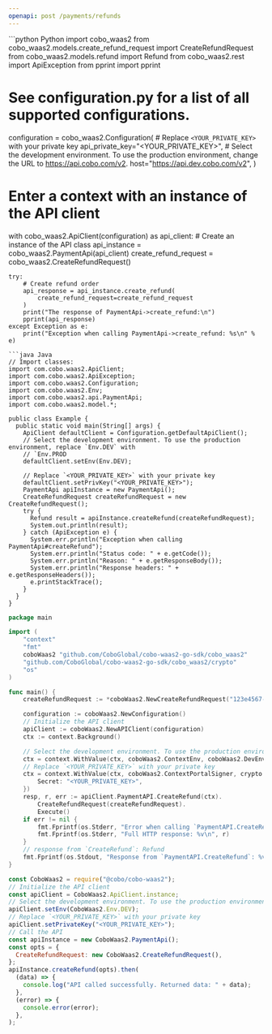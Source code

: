 ```yaml
---
openapi: post /payments/refunds
---
```


<RequestExample>
```python Python
import cobo_waas2
from cobo_waas2.models.create_refund_request import CreateRefundRequest
from cobo_waas2.models.refund import Refund
from cobo_waas2.rest import ApiException
from pprint import pprint

# See configuration.py for a list of all supported configurations.
configuration = cobo_waas2.Configuration(
    # Replace `<YOUR_PRIVATE_KEY>` with your private key
    api_private_key="<YOUR_PRIVATE_KEY>",
    # Select the development environment. To use the production environment, change the URL to https://api.cobo.com/v2.
    host="https://api.dev.cobo.com/v2",
)
# Enter a context with an instance of the API client
with cobo_waas2.ApiClient(configuration) as api_client:
    # Create an instance of the API class
    api_instance = cobo_waas2.PaymentApi(api_client)
    create_refund_request = cobo_waas2.CreateRefundRequest()

    try:
        # Create refund order
        api_response = api_instance.create_refund(
            create_refund_request=create_refund_request
        )
        print("The response of PaymentApi->create_refund:\n")
        pprint(api_response)
    except Exception as e:
        print("Exception when calling PaymentApi->create_refund: %s\n" % e)

```
```java Java
// Import classes:
import com.cobo.waas2.ApiClient;
import com.cobo.waas2.ApiException;
import com.cobo.waas2.Configuration;
import com.cobo.waas2.Env;
import com.cobo.waas2.api.PaymentApi;
import com.cobo.waas2.model.*;

public class Example {
  public static void main(String[] args) {
    ApiClient defaultClient = Configuration.getDefaultApiClient();
    // Select the development environment. To use the production environment, replace `Env.DEV` with
    // `Env.PROD
    defaultClient.setEnv(Env.DEV);

    // Replace `<YOUR_PRIVATE_KEY>` with your private key
    defaultClient.setPrivKey("<YOUR_PRIVATE_KEY>");
    PaymentApi apiInstance = new PaymentApi();
    CreateRefundRequest createRefundRequest = new CreateRefundRequest();
    try {
      Refund result = apiInstance.createRefund(createRefundRequest);
      System.out.println(result);
    } catch (ApiException e) {
      System.err.println("Exception when calling PaymentApi#createRefund");
      System.err.println("Status code: " + e.getCode());
      System.err.println("Reason: " + e.getResponseBody());
      System.err.println("Response headers: " + e.getResponseHeaders());
      e.printStackTrace();
    }
  }
}

```
```go Go
package main

import (
	"context"
	"fmt"
	coboWaas2 "github.com/CoboGlobal/cobo-waas2-go-sdk/cobo_waas2"
	"github.com/CoboGlobal/cobo-waas2-go-sdk/cobo_waas2/crypto"
	"os"
)

func main() {
	createRefundRequest := *coboWaas2.NewCreateRefundRequest("123e4567-e89b-12d3-a456-426614174004", "0.0025", "0x9876543210abcdef1234567890abcdef12345678", "ETH_USDT", coboWaas2.RefundType("Merchant"))

	configuration := coboWaas2.NewConfiguration()
	// Initialize the API client
	apiClient := coboWaas2.NewAPIClient(configuration)
	ctx := context.Background()

	// Select the development environment. To use the production environment, replace coboWaas2.DevEnv with coboWaas2.ProdEnv
	ctx = context.WithValue(ctx, coboWaas2.ContextEnv, coboWaas2.DevEnv)
	// Replace `<YOUR_PRIVATE_KEY>` with your private key
	ctx = context.WithValue(ctx, coboWaas2.ContextPortalSigner, crypto.Ed25519Signer{
		Secret: "<YOUR_PRIVATE_KEY>",
	})
	resp, r, err := apiClient.PaymentAPI.CreateRefund(ctx).
		CreateRefundRequest(createRefundRequest).
		Execute()
	if err != nil {
		fmt.Fprintf(os.Stderr, "Error when calling `PaymentAPI.CreateRefund``: %v\n", err)
		fmt.Fprintf(os.Stderr, "Full HTTP response: %v\n", r)
	}
	// response from `CreateRefund`: Refund
	fmt.Fprintf(os.Stdout, "Response from `PaymentAPI.CreateRefund`: %v\n", resp)
}

```
```javascript JavaScript
const CoboWaas2 = require("@cobo/cobo-waas2");
// Initialize the API client
const apiClient = CoboWaas2.ApiClient.instance;
// Select the development environment. To use the production environment, replace `Env.DEV` with `Env.PROD`
apiClient.setEnv(CoboWaas2.Env.DEV);
// Replace `<YOUR_PRIVATE_KEY>` with your private key
apiClient.setPrivateKey("<YOUR_PRIVATE_KEY>");
// Call the API
const apiInstance = new CoboWaas2.PaymentApi();
const opts = {
  CreateRefundRequest: new CoboWaas2.CreateRefundRequest(),
};
apiInstance.createRefund(opts).then(
  (data) => {
    console.log("API called successfully. Returned data: " + data);
  },
  (error) => {
    console.error(error);
  },
);

```
</RequestExample>